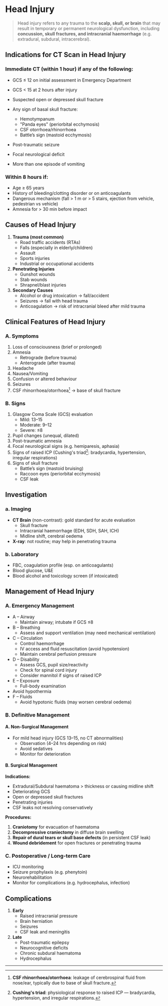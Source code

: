 # Head Injury

> Head injury refers to any trauma to the **scalp, skull, or brain** that may result in temporary or permanent neurological dysfunction, including **concussion, skull fractures, and intracranial haemorrhage** (e.g. extradural, subdural, intracerebral).

## Indications for CT Scan in Head Injury

### **Immediate CT (within 1 hour) if any of the following:**

- GCS ≤ 12 on initial assessment in Emergency Department
- GCS < 15 at 2 hours after injury
- Suspected open or depressed skull fracture
- Any sign of basal skull fracture:

  - Hemotympanum
  - "Panda eyes" (periorbital ecchymosis)
  - CSF otorrhoea/rhinorrhoea
  - Battle’s sign (mastoid ecchymosis)

- Post-traumatic seizure
- Focal neurological deficit
- More than one episode of vomiting

### **Within 8 hours if:**

- Age ≥ 65 years
- History of bleeding/clotting disorder or on anticoagulants
- Dangerous mechanism (fall > 1 m or > 5 stairs, ejection from vehicle, pedestrian vs vehicle)
- Amnesia for > 30 min before impact

## Causes of Head Injury

1. **Trauma (most common)**
   - Road traffic accidents (RTAs)
   - Falls (especially in elderly/children)
   - Assault
   - Sports injuries
   - Industrial or occupational accidents
2. **Penetrating Injuries**
   - Gunshot wounds
   - Stab wounds
   - Shrapnel/blast injuries
3. **Secondary Causes**
   - Alcohol or drug intoxication → fall/accident
   - Seizures → fall with head trauma
   - Anticoagulation → risk of intracranial bleed after mild trauma

## Clinical Features of Head Injury

### A. Symptoms

1. Loss of consciousness (brief or prolonged)
2. Amnesia
   - Retrograde (before trauma)
   - Anterograde (after trauma)
3. Headache
4. Nausea/Vomiting
5. Confusion or altered behaviour
6. Seizures
7. CSF rhinorrhoea/otorrhoea[^1] → base of skull fracture

### B. Signs

1. Glasgow Coma Scale (GCS) evaluation
   - Mild: 13–15
   - Moderate: 9–12
   - Severe: ≤8
2. Pupil changes (unequal, dilated)
3. Post-traumatic amnesia
4. Focal neurological signs (e.g. hemiparesis, aphasia)
5. Signs of raised ICP (Cushing's triad[^2]: bradycardia, hypertension, irregular respirations)
6. Signs of skull fracture
   - Battle’s sign (mastoid bruising)
   - Raccoon eyes (periorbital ecchymosis)
   - CSF leak

## Investigation

### a. Imaging

- **CT Brain** (non-contrast): gold standard for acute evaluation
  - Skull fracture
  - Intracranial haemorrhage (EDH, SDH, SAH, ICH)
  - Midline shift, cerebral oedema
- **X-ray**: not routine; may help in penetrating trauma

### b. Laboratory

- FBC, coagulation profile (esp. on anticoagulants)
- Blood glucose, U\&E
- Blood alcohol and toxicology screen (if intoxicated)

## Management of Head Injury

### A. Emergency Management

- A – Airway
  - Maintain airway; intubate if GCS ≤8
- B – Breathing
  - Assess and support ventilation (may need mechanical ventilation)
- C – Circulation
  - Control haemorrhage
  - IV access and fluid resuscitation (avoid hypotension)
  - Maintain cerebral perfusion pressure
- D – Disability
  - Assess GCS, pupil size/reactivity
  - Check for spinal cord injury
  - Consider mannitol if signs of raised ICP
- E – Exposure
  - Full-body examination
- Avoid hypothermia
- F – Fluids
  - Avoid hypotonic fluids (may worsen cerebral oedema)

### B. Definitive Management

#### A. Non-Surgical Management

- For mild head injury (GCS 13–15, no CT abnormalities)
  - Observation (4–24 hrs depending on risk)
  - Avoid sedatives
  - Monitor for deterioration

#### B. Surgical Management

**Indications:**

- Extradural/Subdural haematoma > thickness or causing midline shift
- Deteriorating GCS
- Open or depressed skull fractures
- Penetrating injuries
- CSF leaks not resolving conservatively

**Procedures:**

1. **Craniotomy** for evacuation of haematoma
1. **Decompressive craniectomy** in diffuse brain swelling
1. **Repair of dural tears or skull base defects** (in persistent CSF leak)
1. **Wound debridement** for open fractures or penetrating trauma

### C. Postoperative / Long-term Care

- ICU monitoring
- Seizure prophylaxis (e.g. phenytoin)
- Neurorehabilitation
- Monitor for complications (e.g. hydrocephalus, infection)

## Complications

1. **Early**
   - Raised intracranial pressure
   - Brain herniation
   - Seizures
   - CSF leak and meningitis
2. **Late**
   - Post-traumatic epilepsy
   - Neurocognitive deficits
   - Chronic subdural haematoma
   - Hydrocephalus

---

[^1]: **CSF rhinorrhoea/otorrhoea**: leakage of cerebrospinal fluid from nose/ear, typically due to base of skull fracture.

[^2]: **Cushing's triad**: physiological response to raised ICP — bradycardia, hypertension, and irregular respirations.
